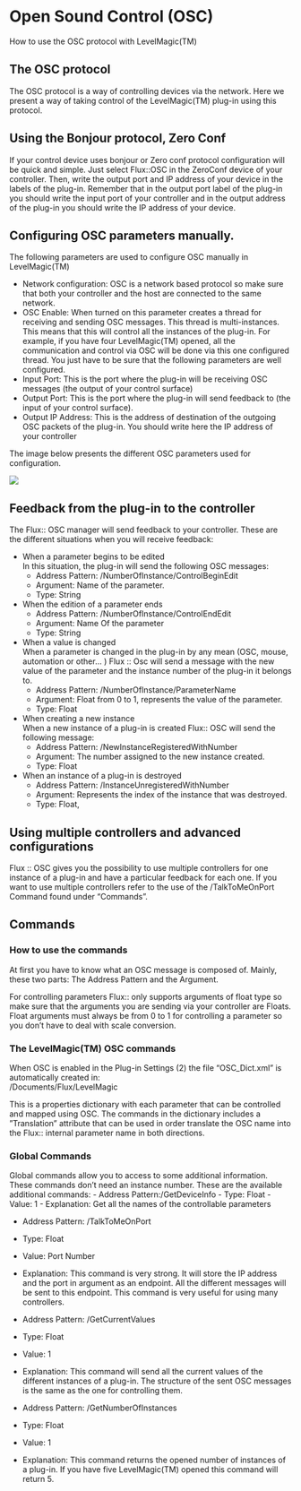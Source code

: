 # Open Sound Control (OSC)

How to use the OSC protocol with LevelMagic(TM)

## The OSC protocol

The OSC protocol is a way of controlling devices via the network. Here we present a way of taking control of the
LevelMagic(TM) plug-in using this protocol.

## Using the Bonjour protocol, Zero Conf
If your control device uses bonjour or Zero conf protocol configuration will be quick and simple. Just select Flux::OSC
in the ZeroConf device of your controller. Then, write the output port and IP address of your device in the labels of
the plug-in. Remember that in the output port label of the plug-in you should write the input port of your controller
and in the output address of the plug-in you should write the IP address of your device.

## Configuring OSC parameters manually.
The following parameters are used to configure OSC manually in LevelMagic(TM)

- Network configuration: OSC is a network based protocol so make sure that both your controller and the host
    are connected to the same network.
- OSC Enable: When turned on this parameter creates a thread for receiving and sending OSC messages. This
    thread is multi-instances. This means that this will control all the instances of the plug-in. For example, if you
    have four LevelMagic(TM) opened, all the communication and control via OSC will be done via this one configured thread. You just have to be sure that the following parameters are well configured.
- Input Port: This is the port where the plug-in will be receiving OSC messages (the output of your control
    surface)
- Output Port: This is the port where the plug-in will send feedback to (the input of your control surface).
- Output IP Address: This is the address of destination of the outgoing OSC packets of the plug-in. You should
    write here the IP address of your controller

The image below presents the different OSC parameters used for configuration.

![](https://flux-shared.s3.amazonaws.com/doc_images/Plugins/junger-level-magic/level_magic_10.png)

## Feedback from the plug-in to the controller

The Flux:: OSC manager will send feedback to your controller. These are the different situations when you will 
receive feedback:

- When a parameter begins to be edited  
In this situation, the plug-in will send the following OSC messages:  
    - Address Pattern: /NumberOfInstance/ControlBeginEdit  
    - Argument: Name of the parameter.  
    - Type: String

- When the edition of a parameter ends
    - Address Pattern: /NumberOfInstance/ControlEndEdit
    - Argument: Name Of the parameter
    - Type: String

- When a value is changed  
When a parameter is changed in the plug-in by any mean (OSC, mouse, automation or other... ) Flux :: Osc will
send a message with the new value of the parameter and the instance number of the plug-in it belongs to.
    - Address Pattern: /NumberOfInstance/ParameterName
    - Argument: Float from 0 to 1, represents the value of the parameter.
    - Type: Float

- When creating a new instance  
When a new instance of a plug-in is created Flux:: OSC will send the following message:
    - Address Pattern: /NewInstanceRegisteredWithNumber
    - Argument: The number assigned to the new instance created.
    - Type: Float

- When an instance of a plug-in is destroyed
    - Address Pattern: /InstanceUnregisteredWithNumber
    - Argument: Represents the index of the instance that was destroyed.
    - Type: Float,

## Using multiple controllers and advanced configurations 
Flux :: OSC gives you the possibility to use multiple controllers for one instance of a plug-in and have a particular
feedback for each one. If you want to use multiple controllers refer to the use of the /TalkToMeOnPort Command
found under “Commands”.


## Commands

### How to use the commands
At first you have to know what an OSC message is composed of. Mainly, these two parts: The Address Pattern and
the Argument.

For controlling parameters Flux:: only supports arguments of float type so make sure that the arguments you are
sending via your controller are Floats. Float arguments must always be from 0 to 1 for controlling a parameter so
you don’t have to deal with scale conversion.

### The LevelMagic(TM) OSC commands
When OSC is enabled in the Plug-in Settings (2) the file “OSC_Dict.xml” is automatically created in:  
/Documents/Flux/LevelMagic

This is a properties dictionary with each parameter that can be controlled and mapped using OSC. The commands
in the dictionary includes a ”Translation” attribute that can be used in order translate the OSC name into the Flux::
internal parameter name in both directions.

### Global Commands
Global commands allow you to access to some additional information. These commands don’t need an instance
number. These are the available additional commands:
- Address Pattern:/GetDeviceInfo
- Type: Float
- Value: 1
- Explanation: Get all the names of the controllable parameters


- Address Pattern: /TalkToMeOnPort
- Type: Float
- Value: Port Number
- Explanation: This command is very strong. It will store the IP address and the port in argument as an endpoint. All
the different messages will be sent to this endpoint. This command is very useful for using many controllers.


- Address Pattern: /GetCurrentValues
- Type: Float
- Value: 1
- Explanation: This command will send all the current values of the different instances of a plug-in. The structure of
the sent OSC messages is the same as the one for controlling them.


- Address Pattern: /GetNumberOfInstances
- Type: Float
- Value: 1
- Explanation: This command returns the opened number of instances of a plug-in. If you have five LevelMagic(TM)
opened this command will return 5.



